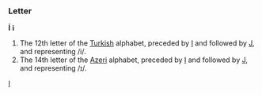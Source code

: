 ===Letter===
'''İ''' '''i'''

#The 12th letter of the [[Turkish]] alphabet, preceded by [[I]] and followed by [[J]], and representing /i/.
#The 14th letter of the [[Azeri]] alphabet, preceded by [[I]] and followed by [[J]], and representing /ɪ/.
[[Category:Latin letters|I]]